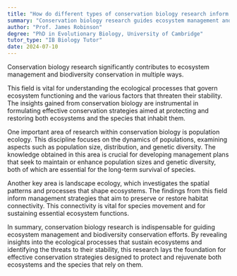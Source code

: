 ```yaml
---
title: "How do different types of conservation biology research inform ecosystem management and biodiversity conservation?"
summary: "Conservation biology research guides ecosystem management and biodiversity conservation by providing essential insights and strategies for maintaining healthy ecosystems and protecting diverse species."
author: "Prof. James Robinson"
degree: "PhD in Evolutionary Biology, University of Cambridge"
tutor_type: "IB Biology Tutor"
date: 2024-07-10
---
```


Conservation biology research significantly contributes to ecosystem management and biodiversity conservation in multiple ways.

This field is vital for understanding the ecological processes that govern ecosystem functioning and the various factors that threaten their stability. The insights gained from conservation biology are instrumental in formulating effective conservation strategies aimed at protecting and restoring both ecosystems and the species that inhabit them.

One important area of research within conservation biology is population ecology. This discipline focuses on the dynamics of populations, examining aspects such as population size, distribution, and genetic diversity. The knowledge obtained in this area is crucial for developing management plans that seek to maintain or enhance population sizes and genetic diversity, both of which are essential for the long-term survival of species.

Another key area is landscape ecology, which investigates the spatial patterns and processes that shape ecosystems. The findings from this field inform management strategies that aim to preserve or restore habitat connectivity. This connectivity is vital for species movement and for sustaining essential ecosystem functions.

In summary, conservation biology research is indispensable for guiding ecosystem management and biodiversity conservation efforts. By revealing insights into the ecological processes that sustain ecosystems and identifying the threats to their stability, this research lays the foundation for effective conservation strategies designed to protect and rejuvenate both ecosystems and the species that rely on them.
    